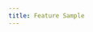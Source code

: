 ```yaml
---
title: Feature Sample
---
```


<!-- # General characteristics

Juno defines a database as an object that can store **key-value** pairs in a persistent way. Keys and values are
arrays of bytes, that permit storing any value that can be serialized as a batch of bytes, and the same happens with the
keys. Juno does not define the way the database must be initialized but defines what are the operations a database
needs, which are:

- **Has**: checks if the key already exists on the database.
- **Get**: returns the associated value to the given key if the key exists on the database.
- **Put**: stores a new value associated with the given key. If the key already exists, the value is overwritten.
- **Delete**: deletes the given key from the database and its associated value.
- **NumberOfItems**: returns the number of items (keys) on the database.

All of those operations are described by this interface in the code:

```go
type DatabaseOperations interface {
	Has(key []byte) (bool, error)
	Get(key []byte) ([]byte, error)
	Put(key, value []byte) error
	Delete(key []byte) error
	NumberOfItems() (uint64, error)
}
```

Juno defines a database as the union of the above operations and a **Close** function to cleanly close the database,
described by this interface in the code:

```go
type Database interface {
	DatabaseOperations
	Close()
}
```

# Transactions

A transactional database is a database that supports all the database functionalities and a new functionality called
**RunTxn** to run a batch of operations in the database inside a unique transaction. This behavior is described by
this interface in the code:

```go
type DatabaseTransactional interface {
	Database
	RunTxn(DatabaseTxOp) error
}

type DatabaseTxOp func(txn DatabaseOperations) error
```

**RunTXn** receives a function that has a unique param that can do all the database operations, those operations are
committed only if the `DatabaseTxOp` function ends without error.

# MDBX Database

Now Juno uses an MDBX database to store all its data. An MDBX database is an environment (a database file) that can
have multiple scopes or named databases. With that characteristic, Juno has only one MDBX environment and multiple
named databases, one for each database on the application.

To know more about the MDBX Database and the package Juno uses, see these links:

- [`mdbx` Go package](https://pkg.go.dev/github.com/torquem-ch/mdbx-go/mdbx)
- [lmdb documentation](http://www.lmdb.tech/doc/) -->
